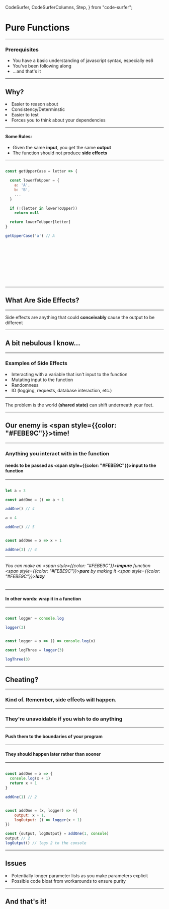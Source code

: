   CodeSurfer,
  CodeSurferColumns,
  Step,
} from "code-surfer";



# Pure Functions

---

### Prerequisites

<div style={{ maxWidth: "80%", fontSize: '.75em'}}>
  <ul>
    <li style={{marginBottom: '15px'}}>You have a basic understanding of javascript syntax, especially es6</li>
    <li style={{marginBottom: '15px'}}>You've been following along</li>
    <li style={{marginBottom: '15px'}}>...and that's it</li>
  </ul>
</div>

---

## Why?


<div style={{ width: '80%', fontSize: '.75em'}}>
  <li>Easier to reason about</li>
  <li>Consistency/Determinstic</li>
  <li>Easier to test</li>
  <li>Forces you to think about your dependencies</li>
</div>

---

#### Some Rules:


<ul style={{ width: '80%', fontSize: '.75em'}}>
<li>Given the same  <span style={{color: "#FEBE9C"}}><strong>input</strong></span>, you get the same  <span style={{color: "#FEBE9C"}}><strong>output</strong></span></li>
<li>The function should not produce <span style={{color: "#FEBE9C"}}><strong>side effects</strong></span></li>
</ul>

---

<CodeSurfer>

```js title="Same output for same input"

const getUpperCase = letter => {

  const lowerToUpper = {
    a: 'A',
    b: 'B',
    ...
  }

  if (!(letter in lowerToUpper))
    return null

  return lowerToUpper[letter]
}

getUpperCase('a') // A

```

```diff 2[22:27] title="We accept a lowercase letter as input"
```

```diff 4,5,6,7,8 title="There's a mapping between lowercase and uppercase letters"
```

```diff 4,5,6,7,8 title="Because the domain is finite, we can precompute all the expected inputs/outputs"
```

```diff 4,5,6,7,8 title="This is trivial. If you have your inputs/outputs you can just use a lookup"
```

```diff 10,11 title="Unless you want to guard against bad input"
```

```diff 10,11 title="I like to read this is as follows:"
```

```diff 10[7:7] title="If it's NOT true"
```

```diff 10[9:30] title="That letter is a key in lowerToUpper"
```

```diff 11 title="Return null"
```

```diff 13 title="If the input is valid, return the uppercase letter from our mapping"
```

</CodeSurfer>

---

## What Are Side Effects?

---

<div style={{ width: '80%', fontSize: '.75em'}}>
Side effects are anything that could  <strong style={{color: "#FEBE9C"}}>conceivably</strong> cause the output to be different
</div>

---

## A bit nebulous I know...

---

### Examples of Side Effects


<div style={{ width: '80%', fontSize: '.75em'}}>
  <li>Interacting with a variable that isn't input to the function</li>
  <li>Mutating input to the function</li>
  <li>Randomness</li>
  <li>IO (logging, requests, database interaction, etc.)</li>
</div>

---


<div style={{ width: '80%', fontSize: '.75em'}}>
The problem is the world  <span style={{color: "#FEBE9C"}}><strong>(shared state)</strong></span> can shift underneath your feet.
</div>

---

## Our enemy is <span style={{color: "#FEBE9C"}}><strong>time</strong></span>!

---

### Anything you interact with in the function
#### needs to be passed as <span style={{color: "#FEBE9C"}}><strong>input</strong></span> to the function

---


<CodeSurferColumns themes={[github]}>

<Step>

```js title="Impure" subtitle="The output changes given the same input"

let a = 3

const addOne = () => a + 1

addOne() // 4

a = 4

addOne() // 5

```

```js title="Pure" subtitle="Same output for same input"

const addOne = x => x + 1

addOne(3) // 4

```

</Step>

</CodeSurferColumns>

---

###### You can make an <span style={{color: "#FEBE9C"}}><strong>impure</strong></span> function <span style={{color: "#FEBE9C"}}><strong>pure</strong></span> by making it <span style={{color: "#FEBE9C"}}><strong>lazy</strong></span>

---

#### In other words: wrap it in a function

---

<CodeSurferColumns themes={[github]}>

<Step>

```js title="Impure"

const logger = console.log

logger(3)

```

```js title="Pure?"

const logger = x => () => console.log(x)

const logThree = logger(3)

logThree(3)

```

</Step>

</CodeSurferColumns>

---


## Cheating?

---

### Kind of. Remember, side effects will happen.

---

### They're unavoidable if you wish to do anything

---

#### Push them to the boundaries of your program

---

#### They should happen later rather than sooner

---

<CodeSurferColumns themes={[github]}>

<Step>

```js title="Impure"

const addOne = x => {
  console.log(x + 1)
  return x + 1
}

addOne(1) // 2

```

```js title="Pure"

const addOne = (x, logger) => ({
    output: x + 1,
    logOutput: () => logger(x + 1)
})

const {output, logOutput} = addOne(1, console)
output // 2
logOutput() // logs 2 to the console

```

</Step>

</CodeSurferColumns>

---

## Issues

<div style={{ width: '80%', fontSize: '.75em'}}>
  <li>Potentially longer parameter lists as you make parameters explicit</li>
  <li>Possible code bloat from workarounds to ensure purity</li>
</div>

---

## And that's it!
